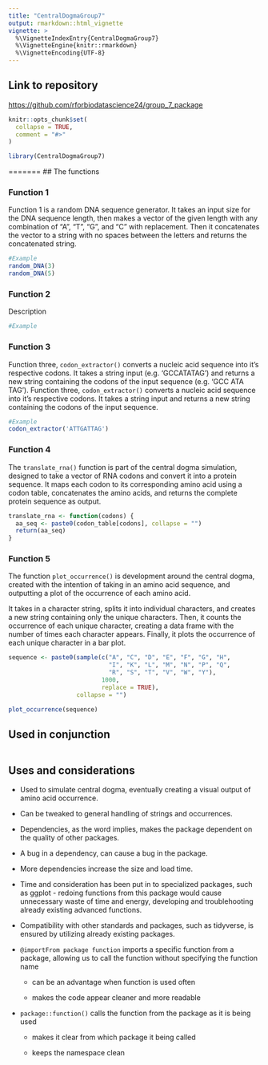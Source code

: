 ```yaml
---
title: "CentralDogmaGroup7"
output: rmarkdown::html_vignette
vignette: >
  %\VignetteIndexEntry{CentralDogmaGroup7}
  %\VignetteEngine{knitr::rmarkdown}
  %\VignetteEncoding{UTF-8}
---
```


## Link to repository

<https://github.com/rforbiodatascience24/group_7_package>

```r
knitr::opts_chunk$set(
  collapse = TRUE,
  comment = "#>"
)
```

```r
library(CentralDogmaGroup7)
```



=======
## The functions

### Function 1


Function 1 is a random DNA sequence generator. It takes an input size for the DNA sequence length, then makes a vector of the given length with any combination of "A", "T", "G", and "C" with replacement. Then it concatenates the vector to a string with no spaces between the letters and returns the concatenated string.


```r
#Example
random_DNA(3)
random_DNA(5)
```

### Function 2

Description

```r
#Example
```

### Function 3

Function three, `codon_extractor()` converts a nucleic acid sequence into it's respective codons. It takes a string input (e.g. 'GCCATATAG') and returns a new string containing the codons of the input sequence (e.g. 'GCC ATA TAG'). 
Function three, `codon_extractor()` converts a nucleic acid sequence into it's respective codons. It takes a string input and returns a new string containing the codons of the input sequence. 

```r
#Example
codon_extractor('ATTGATTAG')
```

### Function 4

The `translate_rna()` function is part of the central dogma simulation, designed to take a vector of RNA codons and convert it into a protein sequence. It maps each codon to its corresponding amino acid using a codon table, concatenates the amino acids, and returns the complete protein sequence as output.

```r
translate_rna <- function(codons) {
  aa_seq <- paste0(codon_table[codons], collapse = "")
  return(aa_seq)
}
```

### Function 5

The function `plot_occurrence()` is development around the central dogma, created with the intention of taking in an amino acid sequence, and outputting a plot of the occurrence of each amino acid.

It takes in a character string, splits it into individual characters, and creates a new string containing only the unique characters. Then, it counts the occurrence of each unique character, creating a data frame with the number of times each character appears. Finally, it plots the occurrence of each unique character in a bar plot.

```r
sequence <- paste0(sample(c("A", "C", "D", "E", "F", "G", "H",
                            "I", "K", "L", "M", "N", "P", "Q",
                            "R", "S", "T", "V", "W", "Y"),
                          1000,
                          replace = TRUE),
                   collapse = "")

plot_occurrence(sequence)

```

## Used in conjunction

```r

```

## Uses and considerations

-   Used to simulate central dogma, eventually creating a visual output of amino acid occurrence.

-   Can be tweaked to general handling of strings and occurrences.

-   Dependencies, as the word implies, makes the package dependent on the quality of other packages.

-   A bug in a dependency, can cause a bug in the package.

-   More dependencies increase the size and load time.

-   Time and consideration has been put in to specialized packages, such as ggplot - redoing functions from this package would cause unnecessary waste of time and energy, developing and troublehooting already existing advanced functions.

-   Compatibility with other standards and packages, such as tidyverse, is ensured by utilizing already existing packages.

-   `@importFrom package function` imports a specific function from a package, allowing us to call the function without specifying the function name

    -   can be an advantage when function is used often

    -   makes the code appear cleaner and more readable

-   `package::function()` calls the function from the package as it is being used

    -   makes it clear from which package it being called

    -   keeps the namespace clean

